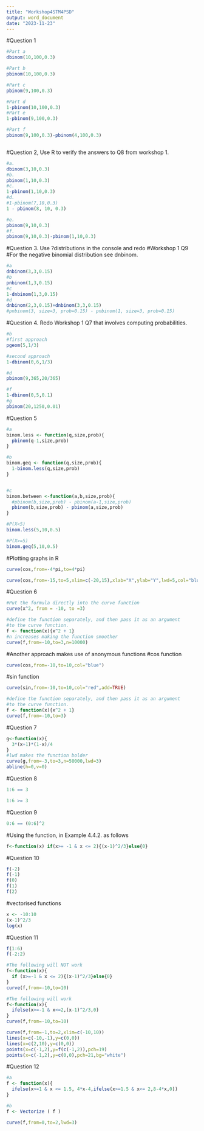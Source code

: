---
title: "Workshop4STM4PSD"
output: word_document
date: "2023-11-23"
---

#Question 1
```{r}
#Part a
dbinom(10,100,0.3)

#Part b
pbinom(10,100,0.3)

#Part c
pbinom(9,100,0.3)

#Part d
1-pbinom(10,100,0.3)
#Part e
1-pbinom(9,100,0.3)

#Part f
pbinom(9,100,0.3)-pbinom(4,100,0.3)



```


#Question 2, Use R to verify the answers to Q8 from workshop 1.
```{r}
#a.
dbinom(3,10,0.3)
#b.
pbinom(1,10,0.3)
#c.
1-pbinom(1,10,0.3)
#d.
#1-pbinom(7,10,0.3)
1 - pbinom(8, 10, 0.3)

#e.
pbinom(9,10,0.3)
#f.
pbinom(9,10,0.3)-pbinom(1,10,0.3)
```

#Question 3. Use ?distributions in the console and redo
#Workshop 1 Q9
#For the negative binomial distribution see dnbinom.
```{r}
#a
dnbinom(3,3,0.15)
#b
pnbinom(1,3,0.15)
#c
1-dnbinom(1,3,0.15)
#d
dnbinom(2,3,0.15)+dnbinom(3,3,0.15)
#pnbinom(3, size=3, prob=0.15) - pnbinom(1, size=3, prob=0.15)

```

#Question 4. Redo Workshop 1 Q7 that involves computing probabilities. 
```{r}
#b
#first approach
pgeom(5,1/3)

#second approach
1-dbinom(0,6,1/3)

#d
pbinom(9,365,20/365)

#f
1-dbinom(0,5,0.1)
#g
pbinom(20,1250,0.01)
```

#Question 5
```{r}
#a
binom.less <- function(q,size,prob){
  pbinom(q-1,size,prob)
}

#b
binom.geq <- function(q,size,prob){
  1-binom.less(q,size,prob)
}


#c
binom.between <-function(a,b,size,prob){
  #pbinom(b,size,prob) - pbinom(a-1,size,prob)
  pbinom(b,size,prob) - pbinom(a,size,prob)
}

#P(X<5)
binom.less(5,10,0.5)

#P(X>=5)
binom.geq(5,10,0.5)

```
#Plotting graphs in R
```{r}
curve(cos,from=-4*pi,to=4*pi)

```


```{r}
curve(cos,from=-15,to=5,xlim=c(-20,15),xlab="X",ylab="Y",lwd=5,col="blue")

```


#Question 6
```{r}
#Put the formula directly into the curve function
curve(x^2, from = -10, to =3)

```
```{r}
#define the function separately, and then pass it as an argument 
#to the curve function.
f <- function(x){x^2 + 1}
#n increases making the function smoother
curve(f,from=-10,to=3,n=10000)
```
#Another approach makes use of anonymous functions 
#cos function
```{r}
curve(cos,from=-10,to=10,col="blue")
```
#sin function
```{r}
curve(sin,from=-10,to=10,col="red",add=TRUE)
```


```{r}
#define the function separately, and then pass it as an argument 
#to the curve function.
f <- function(x){x^2 + 1}
curve(f,from=-10,to=3)
```


#Question 7
```{r}
g<-function(x){
  3*(x+1)*(1-x)/4
}
#lwd makes the function bolder
curve(g,from=-3,to=3,n=50000,lwd=3) 
abline(h=0,v=0)
```


#Question 8
```{r}
1:6 == 3

```
```{r}
1:6 >= 3

```

#Question 9
```{r}
0:6 == (0:6)^2
```

#Using the function, in Example 4.4.2. as follows
```{r}
f<-function(x) if(x>= -1 & x <= 2){(x-1)^2/3}else{0}


```

#Question 10
```{r}
f(-2)
f(-1)
f(0)
f(1)
f(2)
```
#vectorised functions
```{r}
x <- -10:10
(x-1)^2/3
log(x)
```

#Question 11
```{r}
f(1:6)
f(-2:2)
```
```{r}
#The following will NOT work
f<-function(x){
  if (x>=-1 & x <= 2){(x-1)^2/3}else{0}
}
curve(f,from=-10,to=10)
```

```{r}
#The following will work
f<-function(x){
  ifelse(x>=-1 & x<=2,(x-1)^2/3,0)
}
curve(f,from=-10,to=10)
```
```{r}
curve(f,from=-1,to=2,xlim=c(-10,10))
lines(x=c(-10,-1),y=c(0,0))
lines(x=c(2,10),y=c(0,0))
points(x=c(-1,2),y=f(c(-1,2)),pch=19)
points(x=c(-1,2),y=c(0,0),pch=21,bg="white")
```



#Question 12
```{r}
#a
f <- function(x){
  ifelse(x>=1 & x <= 1.5, 4*x-4,ifelse(x>=1.5 & x<= 2,8-4*x,0))
}

#b
f <- Vectorize ( f )

curve(f,from=0,to=2,lwd=3)
```




